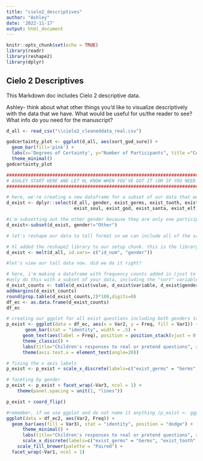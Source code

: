 ```yaml
---
title: "cielo2_descriptives"
author: "Ashley"
date: '2022-11-17'
output: html_document
---
```


```r
knitr::opts_chunk$set(echo = TRUE)
library(readr)
library(reshape2)
library(dplyr)
```

## Cielo 2 Descriptives

This Markdown doc includes Cielo 2 descriptive data. 

Ashley- think about what other things you'd like to visualize descriptively with the data that we have. What would be useful for us/the reader to see? What info do you need for the manuscript? 

```r
d_all <- read_csv("\\cielo2_cleaneddata_real.csv")

```

```r
godcertainty_plot <- ggplot(d_all, aes(sort_god_sure)) +
  geom_bar(fill='pink') +
  labs(x='Degrees of Certainty', y="Number of Participants", title ="Certainty of God's Realness") +
  theme_minimal()
godcertainty_plot
```




```r
########################################################################################
# ASHLEY START HERE AND LET HL KNOW WHEN YOU'VE GOT IT (OR IF YOU NEED HELP)
########################################################################################

# here, we're creating a new dataframe for a subset of our data that we want to look at (the sort questions). when we create a new dataframe, we want to use the select function in the dplyr package loaded in our setupchunk. which columns do we want to select to include in this subset? probably all of the sort_ columns and pid, and gender? maybe age too. start there.
d_exist <- dplyr::select(d_all, gender, exist_germs, exist_tooth, exist_vitamins, exist_merm, exist_elf, exist_fairy,
                         exist_soul, exist_god, exist_santa, exist_elf, contains("id_num"))

#i'm subsetting out the other gender because they are only one participant in cielo1
d_exist<-subset(d_exist, gender!="Other")

# let's reshape our data to tall format so we can include all of the same plots on the same figure watch this youtube video for what it means to reshape our data: https://www.youtube.com/watch?v=eLCKL7BNIAk&ab_channel=StatisticsGlobe

# hl added the reshape2 library to our setup chunk. this is the library that the melt function is in (just fyi)
d_exist <- melt(d_all, id.vars= c("id_num", "gender"))

#let's view our tall data now. did we do it right?

# here, i'm making a dataframe with frequency counts added in (just to see what kind of figure i should end up with)
#only do this with a subset of your data, including the "sort" variables or "sort_sure", for example. my sort data was called exist in my code, so that's why you see d_exist here
d_exist_counts <- table(d_exist$value, d_exist$variable, d_exist$gender)
addmargins(d_exist_counts)
round(prop.table(d_exist_counts,2)*100,digits=0)
df_ec <- as.data.frame(d_exist_counts) 
df_ec

# creating our ggplot for all exist questions including both genders together. i'm labeling it p_exist because we're making a plot for the exist questions
p_exist <- ggplot(data = df_ec, aes(x = Var2, y = Freq, fill = Var1)) +
       geom_bar(stat = "identity", width = .5) +
      geom_text(aes(label = Freq), position = position_stack(vjust = 0.5), color="black", size=3) +
      theme_classic() +
      labs(title="Children's responses to real or pretend questions", x ="Item", y = "Counts", fill = "Response") +
      theme(axis.text.x = element_text(angle=20))

# fixing the x axis labels
p_exist <- p_exist + scale_x_discrete(labels=c("exist_germs" = "Germs", "exist_tooth" = "Tooth Fairy", "exist_vitamins" = "Vitamins", "exist_merm" = "Mermaids", "exist_elf" = "Elves", "exist_fairy" = "Fairies", "exist_soul" = "Souls", "exist_god" = "God", "exist_santa" = "Santa"))

# faceting by gender
p_exist <- p_exist + facet_wrap(~Var3, ncol = 1) +
    theme(panel.spacing = unit(1, "lines"))

p_exist + coord_flip()
```

```r

#remember, if we use ggplot and do not name it anything (p_exist <- ggplot) then the figure will automatically pop up outside of our chunk without having to call anything
ggplot(data = df_ec2, aes(Var2, Freq)) + 
  geom_bar(aes(fill = Var3), stat = "identity", position = "dodge") +
      theme_minimal() +
      labs(title="Children's responses to real or pretend questions", x ="Item", y = "Counts", fill = "Age") +
      scale_x_discrete(labels=c("exist_germs" = "Germs", "exist_tooth" = "Tooth Fairy", "exist_vitamins" = "Vitamins", "exist_merm" = "Mermaids", "exist_elf" = "Elves", "exist_fairy" = "Fairies", "exist_soul" = "Souls", "exist_god" = "God", "exist_santa" = "Santa")) +
    scale_fill_brewer(palette = "Paired") +
  facet_wrap(~Var1, ncol = 1)

```
##

